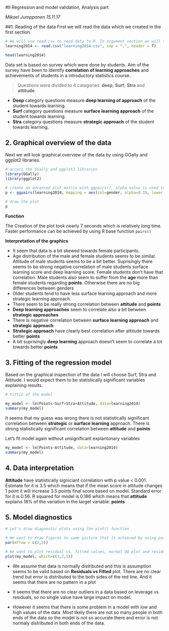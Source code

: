 #II Regression and model validation, Analysis part

*Mikael Jumppanen 15.11.17*



##1. Reading of the data
First we will read the data which we created in the first section. 

```r
# We will use read.csv to read data to R. In argument section we will tell to function that there is header and separator is comma.
learning2014 <- read.csv("learning2014.csv", sep = ",", header = T)

head(learning2014)
```

Data set is based on survey which were done by students. Aim of the survey have been to identify **correlation of learning approaches** and achievements of students in a introductory statistics course. 

> Questions were divided to 4 categories: **deep**, **Surf**, **Stra** and **attitude**. 

* **Deep** category questions  measure **deep learning of approach** of the student towards learning.          
* **Surf** category questions measure **surface learning approach** of the student towards learning.      
* **Stra** category questions measure **strategic approach** of the student towards learning.      

## 2. Graphical overview of the data     

Next we will look graphical overview of the data by using GGally and ggplot2 libraries.

```r
# access the GGally and ggplot2 libraries
library(GGally)
library(ggplot2)

# create an advanced plot matrix with ggpairs(), alpha value is used to add transparency to the plots. Gender is used as color variable
p <- ggpairs(learning2014, mapping = aes(col=gender, alpha=0.3), lower = list(combo = wrap("facethist", bins = 20)))

# draw the plot
p
```

**Function**      

The Creation of the plot took nearly 7 seconds which is relatively long time. Faster performance can be achieved by using R base function `pairs()` 

**Interpretation of the graphics**    

* It seem that data is a bit skewed towards female participants.   
* Age distribution of the male and female students seems to be similar. Attitude of male students seems to be a bit better. Suprisingly there seems to be strong negative correlation of male students surface learning score and deep learning score. Female students don't have that correlation. Male students also seem to suffer from the **age** more than female students regarding **points**. Otherwise there are no big differences between genders   
* Older students tend to have less surface learning approach and more strategic learning approach.     
* There seem to be really strong correlation between **attitude** and **points**   
* **Deep learning approaches** seem to correlate also a bit between **strategic approaches**  
* There is negative correlation between **surface learning approach** and **strategic approach**      
* **Strategic approach** have clearly best correlation after attitude towards better **points**   
* A bit suprisingly **deep learning** approach doesn't seem to correlate a lot towards better **points**   

## 3. Fitting of the regression model

Based on the graphical inspection of the data I will choose Surf, Stra and Attitude. I would expect them to be statistically significant variables explaining results. 

```r
# Fittin of the model

my_model <- lm(Points~Surf+Stra+Attitude, data=learning2014)
summary(my_model)
```

It seems that my guess was wrong there is not statistically significant correlation between **strategic** or **surface learning** approach. There is strong statistically significant correlation between **attitude** and **points**

Let's fit model again without unsignificant explantonary variables

```r
my_model <- lm(Points~Attitude, data=learning2014)
summary(my_model)
```

## 4. Data interpretation 

**Attitude** have statistically signiciant correlation with p value < 0.001. Estimate for it is 3.5 which means that if the mean score in attitude changes 1 point it will increase 3.5 points final score based on model. Standard error for it is 0.56. R squared for model is 0.186 which means that **attitude** explains 18% of the variation in the target variable: **points**    

## 5. Model diagnostics

```r

# Let's draw diagnostic plots using the plot() function

# We want to draw figures to same picture that is achieved by using par() function
par(mfrow = c(2,2))

# We want to plot residual vs. fitted values, normal QQ-plot and residual vs leverage (see help(plot.lm))
plot(my_model, which=c(1,2,5))
```

* We assume that data is normally distributed and this is assumption seems to be valid based on **Residuals vs Fitted** plot. There are no clear trend but error is distributed to the both sides of the red line. And it seems that there are no pattern in a plot   

* It seems that there are no clear outliers in a data based on leverage vs residuals, so no single value have large impact on model.  

* However it seems that there is some problem in a model with low and high values of the data. Most likely there are not so many people in both ends of the data so the model is not so accurate there and error is not normaly distributed in both ends of the data.